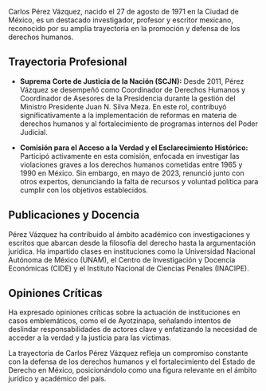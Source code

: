 Carlos Pérez Vázquez, nacido el 27 de agosto de 1971 en la Ciudad de México, es un destacado investigador, profesor y escritor mexicano, reconocido por su amplia trayectoria en la promoción y defensa de los derechos humanos.

## Trayectoria Profesional

- **Suprema Corte de Justicia de la Nación (SCJN):** Desde 2011, Pérez Vázquez se desempeñó como Coordinador de Derechos Humanos y Coordinador de Asesores de la Presidencia durante la gestión del Ministro Presidente Juan N. Silva Meza. En este rol, contribuyó significativamente a la implementación de reformas en materia de derechos humanos y al fortalecimiento de programas internos del Poder Judicial.

- **Comisión para el Acceso a la Verdad y el Esclarecimiento Histórico:** Participó activamente en esta comisión, enfocada en investigar las violaciones graves a los derechos humanos cometidas entre 1965 y 1990 en México. Sin embargo, en mayo de 2023, renunció junto con otros expertos, denunciando la falta de recursos y voluntad política para cumplir con los objetivos establecidos.

## Publicaciones y Docencia

Pérez Vázquez ha contribuido al ámbito académico con investigaciones y escritos que abarcan desde la filosofía del derecho hasta la argumentación jurídica. Ha impartido clases en instituciones como la Universidad Nacional Autónoma de México (UNAM), el Centro de Investigación y Docencia Económicas (CIDE) y el Instituto Nacional de Ciencias Penales (INACIPE).

## Opiniones Críticas

Ha expresado opiniones críticas sobre la actuación de instituciones en casos emblemáticos, como el de Ayotzinapa, señalando intentos de deslindar responsabilidades de actores clave y enfatizando la necesidad de acceder a la verdad y la justicia para las víctimas.

La trayectoria de Carlos Pérez Vázquez refleja un compromiso constante con la defensa de los derechos humanos y el fortalecimiento del Estado de Derecho en México, posicionándolo como una figura relevante en el ámbito jurídico y académico del país.
